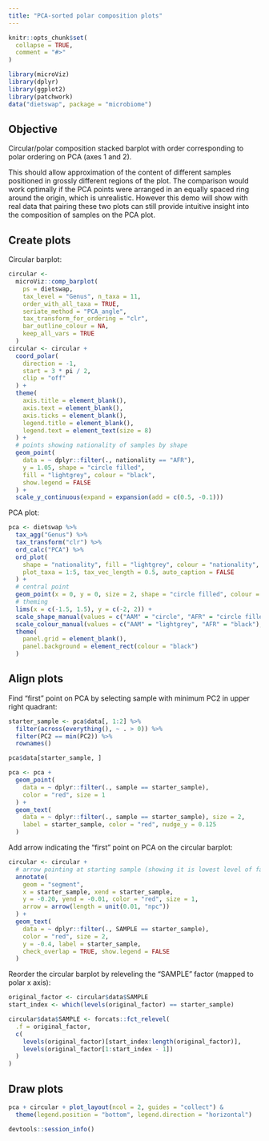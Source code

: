 ```yaml
---
title: "PCA-sorted polar composition plots"
---
```


```r
knitr::opts_chunk$set(
  collapse = TRUE,
  comment = "#>"
)
```

```r
library(microViz)
library(dplyr)
library(ggplot2)
library(patchwork)
data("dietswap", package = "microbiome")
```

## Objective 

Circular/polar composition stacked barplot with order corresponding to polar ordering on PCA (axes 1 and 2).

This should allow approximation of the content of different samples positioned in grossly different regions of the plot.
The comparison would work optimally if the PCA points were arranged in an equally spaced ring around the origin, which is unrealistic. 
However this demo will show with real data that pairing these two plots can still provide intuitive insight into the composition of samples on the PCA plot.

## Create plots

Circular barplot:

```r
circular <-
  microViz::comp_barplot(
    ps = dietswap,
    tax_level = "Genus", n_taxa = 11,
    order_with_all_taxa = TRUE,
    seriate_method = "PCA_angle",
    tax_transform_for_ordering = "clr",
    bar_outline_colour = NA,
    keep_all_vars = TRUE
  )
circular <- circular +
  coord_polar(
    direction = -1,
    start = 3 * pi / 2,
    clip = "off"
  ) +
  theme(
    axis.title = element_blank(),
    axis.text = element_blank(),
    axis.ticks = element_blank(),
    legend.title = element_blank(),
    legend.text = element_text(size = 8)
  ) +
  # points showing nationality of samples by shape
  geom_point(
    data = ~ dplyr::filter(., nationality == "AFR"),
    y = 1.05, shape = "circle filled",
    fill = "lightgrey", colour = "black",
    show.legend = FALSE
  ) +
  scale_y_continuous(expand = expansion(add = c(0.5, -0.1)))
```

PCA plot: 

```r
pca <- dietswap %>%
  tax_agg("Genus") %>%
  tax_transform("clr") %>%
  ord_calc("PCA") %>%
  ord_plot(
    shape = "nationality", fill = "lightgrey", colour = "nationality",
    plot_taxa = 1:5, tax_vec_length = 0.5, auto_caption = FALSE
  ) +
  # central point
  geom_point(x = 0, y = 0, size = 2, shape = "circle filled", colour = "black", fill = "white") +
  # theming
  lims(x = c(-1.5, 1.5), y = c(-2, 2)) +
  scale_shape_manual(values = c("AAM" = "circle", "AFR" = "circle filled"), guide = "none") +
  scale_colour_manual(values = c("AAM" = "lightgrey", "AFR" = "black"), guide = "none") +
  theme(
    panel.grid = element_blank(),
    panel.background = element_rect(colour = "black")
  )
```

## Align plots

Find "first" point on PCA by selecting sample with minimum PC2 in upper right quadrant:

```r
starter_sample <- pca$data[, 1:2] %>%
  filter(across(everything(), ~ . > 0)) %>%
  filter(PC2 == min(PC2)) %>%
  rownames()

pca$data[starter_sample, ]
```

```r
pca <- pca +
  geom_point(
    data = ~ dplyr::filter(., sample == starter_sample),
    color = "red", size = 1
  ) +
  geom_text(
    data = ~ dplyr::filter(., sample == starter_sample), size = 2,
    label = starter_sample, color = "red", nudge_y = 0.125
  )
```

Add arrow indicating the "first" point on PCA on the circular barplot:

```r
circular <- circular +
  # arrow pointing at starting sample (showing it is lowest level of factor)
  annotate(
    geom = "segment",
    x = starter_sample, xend = starter_sample,
    y = -0.20, yend = -0.01, color = "red", size = 1,
    arrow = arrow(length = unit(0.01, "npc"))
  ) +
  geom_text(
    data = ~ dplyr::filter(., SAMPLE == starter_sample),
    color = "red", size = 2,
    y = -0.4, label = starter_sample,
    check_overlap = TRUE, show.legend = FALSE
  )
```

Reorder the circular barplot by releveling the "SAMPLE" factor (mapped to polar x axis):

```r
original_factor <- circular$data$SAMPLE
start_index <- which(levels(original_factor) == starter_sample)

circular$data$SAMPLE <- forcats::fct_relevel(
  .f = original_factor,
  c(
    levels(original_factor)[start_index:length(original_factor)],
    levels(original_factor[1:start_index - 1])
  )
)
```

## Draw plots 

```r
pca + circular + plot_layout(ncol = 2, guides = "collect") &
  theme(legend.position = "bottom", legend.direction = "horizontal")
```

```r
devtools::session_info()
```
 
 
